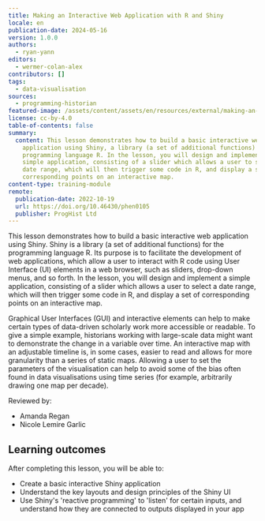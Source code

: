 ```yaml
---
title: Making an Interactive Web Application with R and Shiny
locale: en
publication-date: 2024-05-16
version: 1.0.0
authors:
  - ryan-yann
editors:
  - wermer-colan-alex
contributors: []
tags:
  - data-visualisation
sources:
  - programming-historian
featured-image: /assets/content/assets/en/resources/external/making-an-interactive-web-application-with-r-and-shiny/featured-image.jpg
license: cc-by-4.0
table-of-contents: false
summary:
  content: This lesson demonstrates how to build a basic interactive web
    application using Shiny, a library (a set of additional functions) for the
    programming language R. In the lesson, you will design and implement a
    simple application, consisting of a slider which allows a user to select a
    date range, which will then trigger some code in R, and display a set of
    corresponding points on an interactive map.
content-type: training-module
remote:
  publication-date: 2022-10-19
  url: https://doi.org/10.46430/phen0105
  publisher: ProgHist Ltd
---
```

This lesson demonstrates how to build a basic interactive web application using Shiny. Shiny is a library (a set of additional functions) for the programming language R. Its purpose is to facilitate the development of web applications, which allow a user to interact with R code using User Interface (UI) elements in a web browser, such as sliders, drop-down menus, and so forth. In the lesson, you will design and implement a simple application, consisting of a slider which allows a user to select a date range, which will then trigger some code in R, and display a set of corresponding points on an interactive map.

Graphical User Interfaces (GUI) and interactive elements can help to make certain types of data-driven scholarly work more accessible or readable. To give a simple example, historians working with large-scale data might want to demonstrate the change in a variable over time. An interactive map with an adjustable timeline is, in some cases, easier to read and allows for more granularity than a series of static maps. Allowing a user to set the parameters of the visualisation can help to avoid some of the bias often found in data visualisations using time series (for example, arbitrarily drawing one map per decade).

Reviewed by:

* Amanda Regan
* Nicole Lemire Garlic

## Learning outcomes

After completing this lesson, you will be able to:

* Create a basic interactive Shiny application
* Understand the key layouts and design principles of the Shiny UI
* Use Shiny's 'reactive programming' to 'listen' for certain inputs, and understand how they are connected to outputs displayed in your app

<ExternalResource title="Interested in learning more?" subtitle="Check out this lesson on Programming Historian's website" url="https://doi.org/10.46430/phen0105" />
